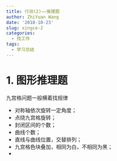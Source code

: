 ```yaml
---
title: 行测(2)——推理题
author: ZhiYuan Wang
date: '2018-10-23'
slug: xingce-2
categories:
  - 找工作
tags:
  - 学习总结
---
```


# 1. 图形推理题

九宫格问题一般横着找规律

- 对称轴依次旋转一定角度；
- 点绕九宫格旋转；
- 封闭区间的个数；
- 曲线个数；
- 直线与曲线位置，交替排列；
- 九宫格色块叠加，相同为白，不相同为黑；
- 